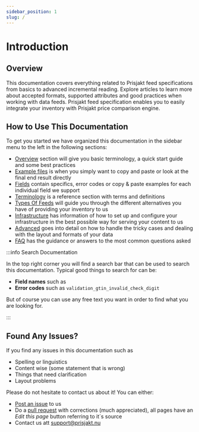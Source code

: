 ```yaml
---
sidebar_position: 1
slug: /
---
```



# Introduction

## Overview

This documentation covers everything related to Prisjakt feed specifications from basics to advanced incremental reading. Explore articles to learn more about accepted formats, supported attributes and good practices when working with data feeds. Prisjakt feed specification enables you to easily integrate your inventory with Prisjakt price comparison engine.
 
## How to Use This Documentation

To get you started we have organized this documentation in the sidebar menu to the left in the following sections:

- [Overview](/overview) section will give you basic terminology, a  quick start guide and some best practices
- [Example files](/examples) is when you simply want to copy and paste or look at the final end result directly
- [Fields](/fields) contain specifics, error codes or copy & paste examples for each individual field we support
- [Terminology](/terminology) is a reference section with terms and definitions
- [Types Of Feeds](/types-of-feeds) will guide you through the different alternatives you have of providing your inventory to us
- [Infrastructure](/infrastructure) has information of how to set up and configure your infrastructure in the best possible way for serving your content to us
- [Advanced](/advanced) goes into detail on how to handle the tricky cases and dealing with the layout and formats of your data
- [FAQ](/faq.md) has the guidance or answers to the most common questions asked
  

:::info Search Documentation

In the top right corner you will find a search bar that can be used to search this documentation. Typical good things to search for can be:

- **Field names** such as <Field name="gtin" />
- **Error codes** such as `validation_gtin_invalid_check_digit`

But of course you can use any free text you want in order to find what you are looking for.

:::

## Found Any Issues?

If you find any issues in this documentation such as

- Spelling or linguistics
- Content wise (some statement that is wrong)
- Things that need clarification
- Layout problems

Please do not hesitate to contact us about it! You can either:

- [Post an issue](https://github.com/Prisjakt/feed-specification/issues/new/choose) to us
- Do a [pull request](https://docs.github.com/en/pull-requests/collaborating-with-pull-requests/proposing-changes-to-your-work-with-pull-requests/about-pull-requests) with corrections (much appreciated), all pages have an *Edit this page* button referring to it´s source
- Contact us att support@prisjakt.nu
